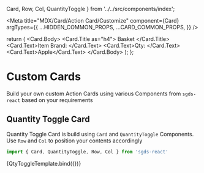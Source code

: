   Card,
  Row,
  Col,
  QuantityToggle
} from '../../src/components/index';

<Meta
  title="MDX/Card/Action Card/Customize"
  component={Card}
  argTypes={{
    ...HIDDEN_COMMON_PROPS,
    ...CARD_COMMON_PROPS,
  }}
/>

  return (
    <Row>
      <Col xs lg="4">
          <Card>
            <Card.Body>
              <Card.Title as="h4">
                Basket <i className="bi bi-cart"></i>
              </Card.Title>
              <Row>
                <Col>
                  <Card.Text>Item Brand: </Card.Text>
                  <Card.Text>Qty: </Card.Text>
                </Col>
                <Col>
                  <Card.Text>Apple</Card.Text>
                  <QuantityToggle />
                </Col>
              </Row>
            </Card.Body>
          </Card>
      </Col>
    </Row>
  );
};

# Custom Cards

Build your own custom Action Cards using various Components from `sgds-react` based on your requirements

## Quantity Toggle Card

Quantity Toggle Card is build using `Card` and `QuantityToggle` Components. Use `Row` and `Col` to position your contents accordingly

```jsx
import { Card, QuantityToggle, Row, Col } from 'sgds-react'
```

<Canvas>    
    <Story name="Quantity Toggle Card">
        {QtyToggleTemplate.bind({})}
    </Story>
</Canvas>





